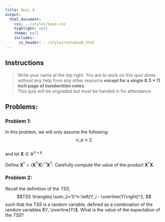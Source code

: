 ```yaml
---
title: Quiz 4
output:
  html_document:
    css: ../styles/base.css
    highlight: null
    theme: null
    includes:
      in_header: ../styles/notebook.html
---
```

## Instructions

>  Write your name at the top right.  You are to work on this quiz alone without any help 
>  from any other resource <b>except for a single $8.5 \times 11$ inch page of handwritten notes</b>.  
>  This quiz will be ungraded but must be handed in for attendance. 


## Problems:

### Problem 1:

In this problem, we will only assume the following: 
$$n, p \geq 2 $$  
and let $\mathbf{X}\in \mathbb{R}^{n \times p}$.

Define $\mathbf{X}^\dagger = \left(\mathbf{X}^\mathrm{T} \mathbf{X}\right)^{-1} \mathbf{X}^\mathrm{T}$. Carefully compute the value of the product $\mathbf{X}^\dagger \mathbf{X}.$

<div class="answer_div"></div>

<div class="pagebreak"></div>

### Problem 2:
Recall the definition of the $TSS$,
$$TSS \triangleq \sum_{i=1}^n \left(Y_i - \overline{Y}\right)^2, $$
such that the $TSS$ is a random variable, defined as a combination of the random variables $Y, \overline{Y}$. What is the value of the expectation of the $TSS$?


